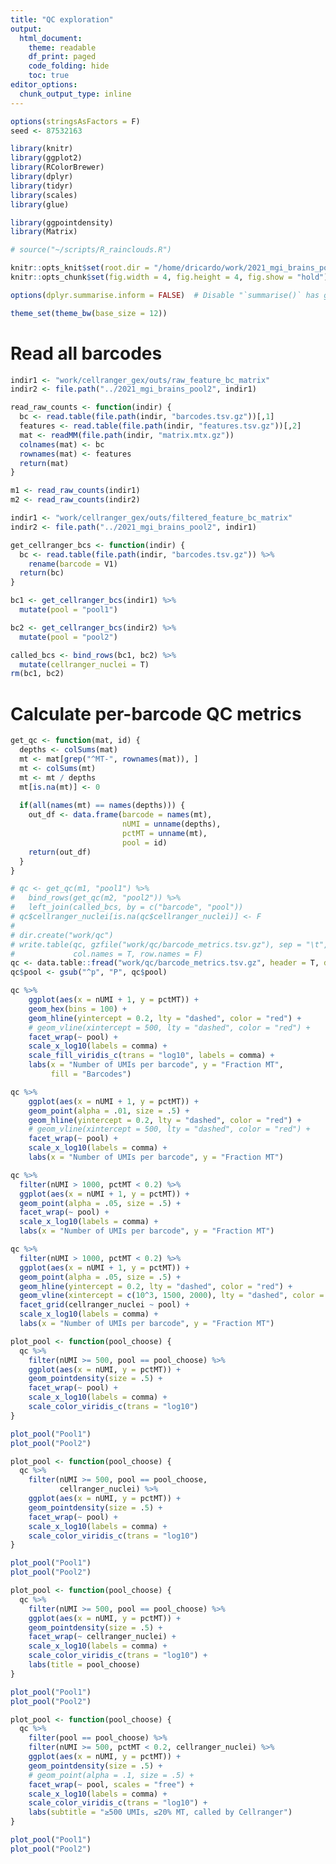 ```yaml
---
title: "QC exploration"
output:
  html_document:
    theme: readable
    df_print: paged
    code_folding: hide
    toc: true
editor_options: 
  chunk_output_type: inline
---
```


```r
options(stringsAsFactors = F)
seed <- 87532163

library(knitr)
library(ggplot2)
library(RColorBrewer)
library(dplyr)
library(tidyr)
library(scales)
library(glue)

library(ggpointdensity)
library(Matrix)

# source("~/scripts/R_rainclouds.R")

knitr::opts_knit$set(root.dir = "/home/dricardo/work/2021_mgi_brains_pool1")
knitr::opts_chunk$set(fig.width = 4, fig.height = 4, fig.show = "hold")

options(dplyr.summarise.inform = FALSE)  # Disable "`summarise()` has grouped output by 'foo'" message

theme_set(theme_bw(base_size = 12))
```

# Read all barcodes
```r
indir1 <- "work/cellranger_gex/outs/raw_feature_bc_matrix"
indir2 <- file.path("../2021_mgi_brains_pool2", indir1)

read_raw_counts <- function(indir) {
  bc <- read.table(file.path(indir, "barcodes.tsv.gz"))[,1]
  features <- read.table(file.path(indir, "features.tsv.gz"))[,2]
  mat <- readMM(file.path(indir, "matrix.mtx.gz"))
  colnames(mat) <- bc
  rownames(mat) <- features
  return(mat)
}

m1 <- read_raw_counts(indir1)
m2 <- read_raw_counts(indir2)
```

```r
indir1 <- "work/cellranger_gex/outs/filtered_feature_bc_matrix"
indir2 <- file.path("../2021_mgi_brains_pool2", indir1)

get_cellranger_bcs <- function(indir) {
  bc <- read.table(file.path(indir, "barcodes.tsv.gz")) %>% 
    rename(barcode = V1)
  return(bc)
}

bc1 <- get_cellranger_bcs(indir1) %>% 
  mutate(pool = "pool1")

bc2 <- get_cellranger_bcs(indir2) %>% 
  mutate(pool = "pool2")

called_bcs <- bind_rows(bc1, bc2) %>% 
  mutate(cellranger_nuclei = T)
rm(bc1, bc2)
```


# Calculate per-barcode QC metrics
```r
get_qc <- function(mat, id) {
  depths <- colSums(mat)
  mt <- mat[grep("^MT-", rownames(mat)), ]
  mt <- colSums(mt)
  mt <- mt / depths
  mt[is.na(mt)] <- 0
  
  if(all(names(mt) == names(depths))) {
    out_df <- data.frame(barcode = names(mt),
                         nUMI = unname(depths),
                         pctMT = unname(mt),
                         pool = id)
    return(out_df)
  }  
}

# qc <- get_qc(m1, "pool1") %>%
#   bind_rows(get_qc(m2, "pool2")) %>%
#   left_join(called_bcs, by = c("barcode", "pool"))
# qc$cellranger_nuclei[is.na(qc$cellranger_nuclei)] <- F
# 
# dir.create("work/qc")
# write.table(qc, gzfile("work/qc/barcode_metrics.tsv.gz"), sep = "\t", quote = F,
#             col.names = T, row.names = F)
qc <- data.table::fread("work/qc/barcode_metrics.tsv.gz", header = T, data.table = F)
qc$pool <- gsub("^p", "P", qc$pool)
```

```r
qc %>% 
    ggplot(aes(x = nUMI + 1, y = pctMT)) +
    geom_hex(bins = 100) +
    geom_hline(yintercept = 0.2, lty = "dashed", color = "red") +
    # geom_vline(xintercept = 500, lty = "dashed", color = "red") +
    facet_wrap(~ pool) +
    scale_x_log10(labels = comma) +
    scale_fill_viridis_c(trans = "log10", labels = comma) +
    labs(x = "Number of UMIs per barcode", y = "Fraction MT",
         fill = "Barcodes")

qc %>% 
    ggplot(aes(x = nUMI + 1, y = pctMT)) +
    geom_point(alpha = .01, size = .5) +
    geom_hline(yintercept = 0.2, lty = "dashed", color = "red") +
    # geom_vline(xintercept = 500, lty = "dashed", color = "red") +
    facet_wrap(~ pool) +
    scale_x_log10(labels = comma) +
    labs(x = "Number of UMIs per barcode", y = "Fraction MT")
```

```r
qc %>% 
  filter(nUMI > 1000, pctMT < 0.2) %>% 
  ggplot(aes(x = nUMI + 1, y = pctMT)) +
  geom_point(alpha = .05, size = .5) +
  facet_wrap(~ pool) +
  scale_x_log10(labels = comma) +
  labs(x = "Number of UMIs per barcode", y = "Fraction MT")
```


```r
qc %>% 
  filter(nUMI > 1000, pctMT < 0.2) %>% 
  ggplot(aes(x = nUMI + 1, y = pctMT)) +
  geom_point(alpha = .05, size = .5) +
  geom_hline(yintercept = 0.2, lty = "dashed", color = "red") +
  geom_vline(xintercept = c(10^3, 1500, 2000), lty = "dashed", color = "blue") +
  facet_grid(cellranger_nuclei ~ pool) +
  scale_x_log10(labels = comma) +
  labs(x = "Number of UMIs per barcode", y = "Fraction MT")
```


```r
plot_pool <- function(pool_choose) {
  qc %>% 
    filter(nUMI >= 500, pool == pool_choose) %>% 
    ggplot(aes(x = nUMI, y = pctMT)) +
    geom_pointdensity(size = .5) +
    facet_wrap(~ pool) +
    scale_x_log10(labels = comma) +
    scale_color_viridis_c(trans = "log10") 
}

plot_pool("Pool1")
plot_pool("Pool2")

plot_pool <- function(pool_choose) {
  qc %>% 
    filter(nUMI >= 500, pool == pool_choose,
           cellranger_nuclei) %>% 
    ggplot(aes(x = nUMI, y = pctMT)) +
    geom_pointdensity(size = .5) +
    facet_wrap(~ pool) +
    scale_x_log10(labels = comma) +
    scale_color_viridis_c(trans = "log10") 
}

plot_pool("Pool1")
plot_pool("Pool2")
```

```r
plot_pool <- function(pool_choose) {
  qc %>% 
    filter(nUMI >= 500, pool == pool_choose) %>% 
    ggplot(aes(x = nUMI, y = pctMT)) +
    geom_pointdensity(size = .5) +
    facet_wrap(~ cellranger_nuclei) +
    scale_x_log10(labels = comma) +
    scale_color_viridis_c(trans = "log10") +
    labs(title = pool_choose)
}

plot_pool("Pool1")
plot_pool("Pool2")
```


```r
plot_pool <- function(pool_choose) {
  qc %>% 
    filter(pool == pool_choose) %>% 
    filter(nUMI >= 500, pctMT < 0.2, cellranger_nuclei) %>% 
    ggplot(aes(x = nUMI, y = pctMT)) +
    geom_pointdensity(size = .5) +
    # geom_point(alpha = .1, size = .5) +
    facet_wrap(~ pool, scales = "free") +
    scale_x_log10(labels = comma) +
    scale_color_viridis_c(trans = "log10") +
    labs(subtitle = "≥500 UMIs, ≤20% MT, called by Cellranger")
}

plot_pool("Pool1")
plot_pool("Pool2")
```


